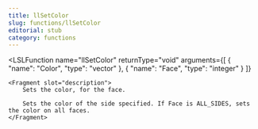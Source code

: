 ```yaml
---
title: llSetColor
slug: functions/llSetColor
editorial: stub
category: functions
---
```


<LSLFunction
	name="llSetColor"
	returnType="void"
	arguments={[
	{
		"name": "Color",
		"type": "vector"
	},
	{
		"name": "Face",
		"type": "integer"
	}
]}
>
	<Fragment slot="description">
		Sets the color, for the face.
		
		Sets the color of the side specified. If Face is ALL_SIDES, sets the color on all faces.
	</Fragment>
</LSLFunction>

